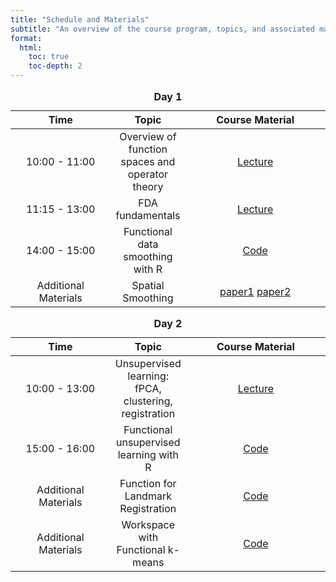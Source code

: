 ```yaml
---
title: "Schedule and Materials"
subtitle: "An overview of the course program, topics, and associated materials"
format: 
  html:
    toc: true
    toc-depth: 2
---
```


| Time | Topic | Course Material | 
|:----------:|:-----:|:---------------:|
| 10:00 - 11:00  | Overview of function spaces and operator theory | [Lecture](https://github.com/valeriavitelli/PhDcourse_FDA/blob/main/lectures/Lecture0.pdf)   |
| 11:15 - 13:00  | FDA fundamentals | [Lecture](https://github.com/valeriavitelli/PhDcourse_FDA/blob/main/lectures/Lecture1.pdf)   |
| 14:00 - 15:00  | Functional data smoothing with R | [Code](https://github.com/valeriavitelli/PhDcourse_FDA/blob/main/lab_scripts/Lab_1_Intro_Smoothing.R)   |
| Additional Materials  | Spatial Smoothing | [paper1](https://github.com/valeriavitelli/PhDcourse_FDA/blob/main/materials/Sangalli-Spatialsplineregression-2013.pdf) [paper2](https://github.com/valeriavitelli/PhDcourse_FDA/blob/main/materials/Sangalli_2021_IntStatRev_SpatialRegression.pdf)  |


: **Day 1**

| Time | Topic | Course Material | 
|:----------:|:-----:|:---------------:|
| 10:00 - 13:00  | Unsupervised learning: fPCA, clustering, registration | [Lecture](https://github.com/valeriavitelli/PhDcourse_FDA/blob/main/lectures/Lecture2.pdf)   |
| 15:00 - 16:00  | Functional unsupervised learning with R | [Code](https://github.com/valeriavitelli/PhDcourse_FDA/blob/main/lab_scripts/Lab_2_Unsupervised_Learning.R)   |
| Additional Materials | Function for Landmark Registration | [Code](https://github.com/valeriavitelli/PhDcourse_FDA/blob/main/lab_scripts/Lab_2_my_landmarkreg.R) |
| Additional Materials | Workspace with Functional k-means | [Code](https://github.com/valeriavitelli/PhDcourse_FDA/blob/main/lab_scripts/Lab_2_functional_kmeans.RData) |

: **Day 2**

